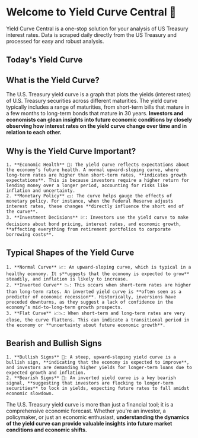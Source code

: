 # Welcome to Yield Curve Central 👋

Yield Curve Central is a one-stop solution for your analysis of US Treasury interest rates. Data is scraped daily directly from the US Treasury and processed for easy and robust analysis.
 
## Today's Yield Curve


<LineChart />

## What is the Yield Curve?

The U.S. Treasury yield curve is a graph that plots the yields (interest rates) of U.S. Treasury securities across different maturities. The yield curve typically includes a range of maturities, from short-term bills that mature in a few months to long-term bonds that mature in 30 years. **Investors and economists can glean insights into future economic conditions by closely observing how interest rates on the yield curve change over time and in relation to each other.**

## Why is the Yield Curve Important?

    1. **Economic Health** 📶: The yield curve reflects expectations about the economy’s future health. A normal upward-sloping curve, where long-term rates are higher than short-term rates, **indicates growth expectations**. This is because investors require a higher return for lending money over a longer period, accounting for risks like inflation and uncertainty.
    2. **Monetary Policy** 💵: The curve helps gauge the effects of monetary policy. For instance, when the Federal Reserve adjusts interest rates, these changes **directly influence the short end of the curve**.
    3. **Investment Decisions** 💹: Investors use the yield curve to make decisions about bond pricing, interest rates, and economic growth, **affecting everything from retirement portfolios to corporate borrowing costs**.

## Typical Shapes of the Yield Curve

    1. **Normal Curve** 📈: An upward-sloping curve, which is typical in a healthy economy. It s**uggests that the economy is expected to grow** steadily, and inflation is likely to increase.
    2. **Inverted Curve** 📉: This occurs when short-term rates are higher than long-term rates. An inverted yield curve is **often seen as a predictor of economic recession**. Historically, inversions have preceded downturns, as they suggest a lack of confidence in the economy’s mid-to-long-term growth prospects.
    3. **Flat Curve** 📈📉: When short-term and long-term rates are very close, the curve flattens. This can indicate a transitional period in the economy or **uncertainty about future economic growth**.

## Bearish and Bullish Signs

    1. **Bullish Signs** 🐂: A steep, upward-sloping yield curve is a bullish sign, **indicating that the economy is expected to improve**, and investors are demanding higher yields for longer-term loans due to expected growth and inflation.
    2. **Bearish Signs** 🐻: An inverted yield curve is a key bearish signal, **suggesting that investors are flocking to longer-term securities** to lock in yields, expecting future rates to fall amidst economic slowdown.

The U.S. Treasury yield curve is more than just a financial tool; it is a comprehensive economic forecast. Whether you're an investor, a policymaker, or just an economic enthusiast, **understanding the dynamics of the yield curve can provide valuable insights into future market conditions and economic shifts.**


